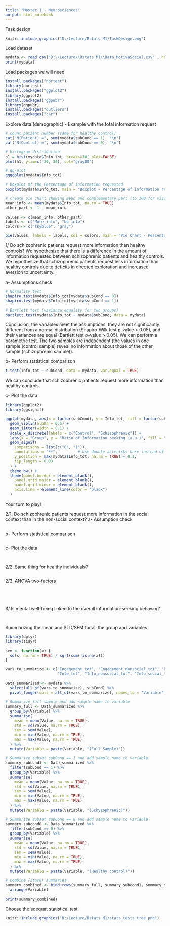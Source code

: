 ---
title: "Master 1 - Neurosciences"
output: html_notebook
---


Task design
```{r}
knitr::include_graphics("D:/Lecture/Rstats M1/TaskDesign.png")
```

Load dataset
```{r}
mydata <- read.csv("D:\\Lecture\\Rstats M1\\Data_MotivaSocial.csv" , head = TRUE, sep=",")
print(mydata)
```

Load packages we will need
```{r}
install.packages("nortest")
library(nortest)
install.packages("ggplot2")
library(ggplot2)
install.packages("ggpubr")
library(ggpubr)
install.packages("outliers")
install.packages("car")
```

Explore data (demographic) - Example with the total information request
```{r}
# count patient number (same for healthy control)
cat("N(Patient) =", sum(mydata$subCond == 1), "\n")
cat("N(Control) =", sum(mydata$subCond == 0), "\n")

# histogram distribution
h1 = hist(mydata$Info_tot, breaks=30, plot=FALSE)
plot(h1, ylim=c(-30, 30), col="gray80")

# qq-plot
ggqqplot(mydata$Info_tot)

# boxplot of the Percentage of information requested
boxplot(mydata$Info_tot, main = "Boxplot - Percentage of information requested")

# create pie chart showing mean and complementary part (to 100 for visualization)
mean_info <- mean(mydata$Info_tot, na.rm = TRUE)
other_part <- 1 - mean_info

values <- c(mean_info, other_part)
labels <- c("More info", "No info")
colors <- c("skyblue", "gray")

pie(values, labels = labels, col = colors, main = "Pie Chart - Percentage of information requested")
```
1/ Do schizophrenic patients request more information than healthy controls?
We hypothesize that there is a difference in the amount of information requested between schizophrenic patients and healthy controls. We hypothesize that schizophrenic patients request less information than healthy controls due to deficits in directed exploration and increased aversion to uncertainty.

a- Assumptions check
```{r}
# Normality test
shapiro.test(mydata$Info_tot[mydata$subCond == 0])
shapiro.test(mydata$Info_tot[mydata$subCond == 1])

# Bartlett test (variance equality for two groups)
bartlett.test(mydata$Info_tot ~ mydata$subCond, data = mydata)
```
Conclusion, the variables meet the assumptions, they are not significantly different from a normal distribution (Shapiro-Wilk test p-value > 0.05), and their variances are equal (Bartlett test p-value > 0.05). We can perform a parametric test.
The two samples are independent (the values in one sample (control sample) reveal no information about those of the other sample (schizophrenic sample)).

b- Perform statistical comparison
```{r}
t.test(Info_tot ~ subCond, data = mydata, var.equal = TRUE)
```
We can conclude that schizophrenic patients request more information than healthy controls.

c- Plot the data
```{r}
library(ggplot2)
library(ggsignif)

ggplot(mydata, aes(x = factor(subCond), y = Info_tot, fill = factor(subCond))) +
  geom_violin(alpha = 0.6) +
  geom_jitter(width = 0.1) +
  scale_x_discrete(labels = c("Control", "Schizophrenic")) +
  labs(x = "Group", y = "Ratio of Information seeking (a.u.)", fill = "Group") +
  geom_signif(
    comparisons = list(c("0", "1")),
    annotations = "**",         # Use double asterisks here instead of *
    y_position = max(mydata$Info_tot, na.rm = TRUE) + 0.1,
    tip_length = 0.03
  ) +
  theme_bw() +
  theme(panel.border = element_blank(),
    panel.grid.major = element_blank(),
    panel.grid.minor = element_blank(),
    axis.line = element_line(color = "black")
  )

```
Your turn to play!

2/1. Do schizophrenic patients request more information in the social context than in the non-social context?
a- Assumption check
```{r}

```
b- Perform statistical comparison
```{r}

```
c- Plot the data
```{r}

```

```{r}


```

2/2. Same thing for healthy individuals?
```{r}

```



2/3. ANOVA two-factors
```{r}

```

```{r}

```

```{r}

```

```{r}

```



3/ Is mental well-being linked to the overall information-seeking behavior?
```{r}

```

```{r}

```


Summarizing the mean and STD/SEM for all the group and variables
```{r}
library(dplyr)
library(tidyr)

sem <- function(x) {
  sd(x, na.rm = TRUE) / sqrt(sum(!is.na(x)))
}

vars_to_summarize <- c("Engagement_tot", "Engagement_nonsocial_tot", "Engagement_social_tot",
                       "Info_tot", "Info_nonsocial_tot", "Info_social_tot")

Data_summarized <- mydata %>%
  select(all_of(vars_to_summarize), subCond) %>%
  pivot_longer(cols = all_of(vars_to_summarize), names_to = "Variable", values_to = "Value")

# Summarize full sample and add sample name to variable
summary_full <- Data_summarized %>%
  group_by(Variable) %>%
  summarise(
    mean = mean(Value, na.rm = TRUE),
    std = sd(Value, na.rm = TRUE),
    sem = sem(Value),
    min = min(Value, na.rm = TRUE),
    max = max(Value, na.rm = TRUE)
  ) %>%
  mutate(Variable = paste(Variable, "(Full Sample)"))

# Summarize subset subCond == 1 and add sample name to variable
summary_subcond1 <- Data_summarized %>%
  filter(subCond == 1) %>%
  group_by(Variable) %>%
  summarise(
    mean = mean(Value, na.rm = TRUE),
    std = sd(Value, na.rm = TRUE),
    sem = sem(Value),
    min = min(Value, na.rm = TRUE),
    max = max(Value, na.rm = TRUE)
  ) %>%
  mutate(Variable = paste(Variable, "(Schyzophrenic)"))

# Summarize subset subCond == 0 and add sample name to variable
summary_subcond0 <- Data_summarized %>%
  filter(subCond == 0) %>%
  group_by(Variable) %>%
  summarise(
    mean = mean(Value, na.rm = TRUE),
    std = sd(Value, na.rm = TRUE),
    sem = sem(Value),
    min = min(Value, na.rm = TRUE),
    max = max(Value, na.rm = TRUE)
  ) %>%
  mutate(Variable = paste(Variable, "(Healthy control)"))

# Combine (stack) summaries
summary_combined <- bind_rows(summary_full, summary_subcond1, summary_subcond0) %>%
  arrange(Variable)

print(summary_combined)
```

Choose the adequat statistical test
```{r}
knitr::include_graphics("D:/Lecture/Rstats M1/stats_tests_tree.png")
```



